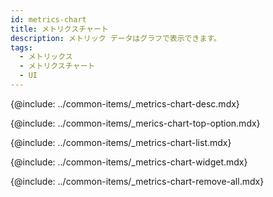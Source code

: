 ```yaml
---
id: metrics-chart
title: メトリクスチャート
description: メトリック データはグラフで表示できます。
tags:
  - メトリックス
  - メトリクスチャート
  - UI
---
```



<!-- 概要 -->

{@include: ../common-items/_metrics-chart-desc.mdx}

<ProdImg img='metrics-chart-all.png' desc='' />

<!-- 상단 옵션 -->

{@include: ../common-items/_merics-chart-top-option.mdx}

<!-- 지표 목록 -->

{@include: ../common-items/_metrics-chart-list.mdx} 

<!-- チャートウィジェット -->

{@include: ../common-items/_metrics-chart-widget.mdx}  

<!-- 위젯 전체 삭제-->

{@include: ../common-items/_metrics-chart-remove-all.mdx}
